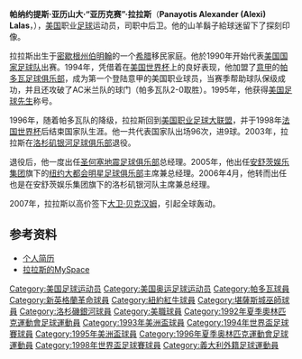 {{Football player infobox
| playername = Alexi Lalas
| image = Alexi Lalas.jpg
| fullname = Panayotis Alexander Lalas
| nickname = The Red Bull
| dateofbirth = {{birth date and age|1970|6|1}} 
| cityofbirth = [[密歇根州|密歇根州]] [[伯明翰_(密歇根州)|伯明翰]]
| countryofbirth = [[美國|美國]] 
| nickn =
| height = {{height|ft=6|in=3}}
| currentclub  = 己退役
| clubnumber = 
| position = [[後衛_(足球)|後衛]]
| youthyears = 1988-91
| youthclubs = {{tsl|en|Rutgers Scarlet Knights||Rutgers}}
| years = 1994-1995<br>1995-1996<br>1996-1997<br>1997<br>1998<br>1999<br>2001-2003
| clubs = [[帕多瓦足球俱乐部|帕多瓦]]<br>→ [[帕多瓦足球俱乐部|帕多瓦]] ''(外借自[[美国职业足球大联盟|MLS]])''<br>[[新英倫革命|新英倫革命]]<br>→ [[埃梅莱克体育俱乐部|埃梅莱克]] ''(外借)''<br>[[紐約紅牛|都會之星]]<br>[[堪薩斯城巫師|堪薩斯城巫師]]<br>[[洛杉磯銀河|洛杉磯銀河]]
| caps(goals) = 33 (2)<br>11 (0)<br>57 (3)<br><br>27 (4)<br>30 (9)<br>69 (7)
| nationalyears = 1991-1998
| nationalteam = [[美國國家足球隊|美國]]
| nationalcaps(goals) = 96 (9)
| pcupdate = 
| ntupdate = 
}}
'''帕纳约提斯·亚历山大·“亚历克赛”·拉拉斯'''（'''Panayotis Alexander (Alexi) Lalas'''，{{bd|1970年|6月1日|catIdx=Lalas, Alexi}}），[[美国|美国]]职业[[足球|足球]]运动员，司职中后卫。他的山羊鬍子給球迷留下了探刻印像。

拉拉斯出生于[[密歇根州|密歇根州]][[伯明翰_(密歇根州)|伯明翰]]的一个[[希腊|希腊]]移民家庭。他於1990年开始代表[[美国国家足球队|美国国家足球队]]出赛。1994年，凭借着在[[美国世界杯|美国世界杯]]上的良好表现，他加盟了[[意甲|意甲]]的[[帕多瓦足球俱乐部|帕多瓦足球俱乐部]]，成为第一个登陆意甲的美国职业球员，当赛季帮助球队保级成功，并且还攻破了AC米兰队的球门（帕多瓦队2-0取胜）。1995年，他获得[[美国足球先生|美国足球先生]]称号。

1996年，随着帕多瓦队的降级，拉拉斯回到[[美国职业足球大联盟|美国职业足球大联盟]]，并于1998年[[法国世界杯|法国世界杯]]后结束国家队生涯。他一共代表国家队出场96次，进9球。2003年，拉拉斯在[[洛杉矶银河足球俱乐部|洛杉矶银河足球俱乐部]]退役。

退役后，他一度出任[[圣何塞地震足球俱乐部|圣何塞地震足球俱乐部]]总经理。2005年，他出任[[安舒茨娱乐集团|安舒茨娱乐集团]]旗下的[[纽约大都会明星足球俱乐部|纽约大都会明星足球俱乐部]]主席兼总经理。2006年4月，他转而出任也是在安舒茨娱乐集团旗下的洛杉矶银河队主席兼总经理。

2007年，拉拉斯以高价签下[[大卫·贝克汉姆|大卫·贝克汉姆]]，引起全球轰动。

==参考资料==
*[http://www.ussoccerplayers.com/players/alexi_lalas/ 个人简历]
*[http://www.myspace.com/alexilalas  拉拉斯的MySpace]{{Wayback|url=http://www.myspace.com/alexilalas |date=20200301034605 }}

{{Authority control}}
{{DEFAULTSORT:Lalas, Alexi}}
[[Category:美国足球运动员|Category:美国足球运动员]]
[[Category:美国奥运足球运动员|Category:美国奥运足球运动员]]
[[Category:帕多瓦球員|Category:帕多瓦球員]]
[[Category:新英格蘭革命球員|Category:新英格蘭革命球員]]
[[Category:紐約紅牛球員|Category:紐約紅牛球員]]
[[Category:堪薩斯城巫師球員|Category:堪薩斯城巫師球員]]
[[Category:洛杉磯銀河球員|Category:洛杉磯銀河球員]]
[[Category:美職球員|Category:美職球員]]
[[Category:1992年夏季奧林匹克運動會足球運動員|Category:1992年夏季奧林匹克運動會足球運動員]]
[[Category:1993年美洲盃球員|Category:1993年美洲盃球員]]
[[Category:1994年世界盃足球賽球員|Category:1994年世界盃足球賽球員]]
[[Category:1995年美洲盃球員|Category:1995年美洲盃球員]]
[[Category:1996年夏季奥林匹克運動會足球運動員|Category:1996年夏季奥林匹克運動會足球運動員]]
[[Category:1998年世界盃足球賽球員|Category:1998年世界盃足球賽球員]]
[[Category:義大利外籍足球運動員|Category:義大利外籍足球運動員]]
